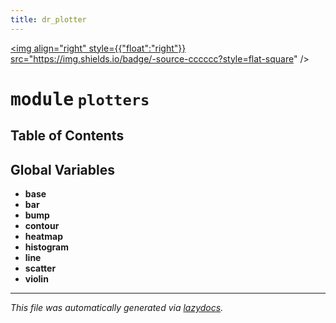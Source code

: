 ```yaml
---
title: dr_plotter
---
```


<a href="https://github.com/drothermel/%24%7BREPO%7D/blob/main/src/dr_plotter/plotters.py"><img align="right" style={{"float":"right"}} src="https://img.shields.io/badge/-source-cccccc?style=flat-square" /></a>

# <kbd>module</kbd> `plotters`



## Table of Contents



**Global Variables**
---------------
- **base**
- **bar**
- **bump**
- **contour**
- **heatmap**
- **histogram**
- **line**
- **scatter**
- **violin**




---

_This file was automatically generated via [lazydocs](https://github.com/ml-tooling/lazydocs)._

